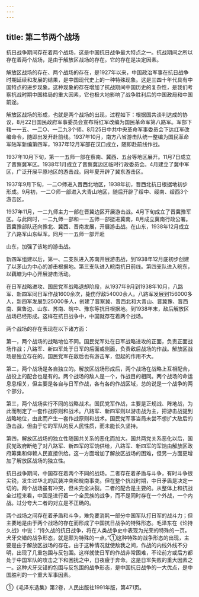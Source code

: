 ```yaml
---
---
---
```

title: 第二节两个战场
---



抗日战争期间存在着两个战场，这是中国抗日战争最大特点之一。抗战期间之所以存在着两个战场，是由于解放区战场的存在。它的存在是决定因素。

解放区战场的存在、两个战场的存在，是1927年以来，中国政治军事在抗日战争时期延续和发展的结果，是中国现代史上的一种特殊现象。这是三四十年代具有中国特点的进步现象。这种现象的存在增加了抗战期间中国历史的复杂性，是我们考察抗战时期中国格局的重大因素，它也极大地影响了战争胜利后的中国政局和中国前途。

解放区战场的形成，也就是两个战场的出现，过程如下：根据国共谈判达成的协议，8月22日国民政府军事委员会宣布将红军改编为国民革命军第八路军。军部下辖一一五、一二○、一二九3个师。8月25日中共中央革命军事委员会下达红军改编命令，随即出发开赴前线。1937年10月，南方八省游击队统一整编为国民革命军陆军新编第四军，1937年12月军部在汉口成立，随即赴前线作战。

1937年10月下旬，第一一五师一部在察南、冀西、五台等地区展开。11月7日成立了晋察冀军区。1938年1月成立了晋察冀边区临时行政委员会。4月建立了冀中军区，广泛开展平原地区的游击战。同年夏开辟了冀东游击区。

1937年9月下旬，一二○师进入晋西北地区，1938年初，晋西北抗日根据地初步形成。9月初，一二○师一部进入大青山地区，随后开辟了绥中、绥南、绥西3个游击区。

1937年11月，一二九师主力一部在晋冀边区开展游击战。4月下旬成立了晋冀豫军区。与此同时，一二九师一部和一一五师一部挺进冀南，8月成立冀南行政公署。晋冀豫部队还向豫北、冀西、晋南发展，开展游击战。在山东，1938年12月成立了八路军山东纵军。同月一一五师一部开赴

山东，加强了该地的游击战。

新四军组建以后，第一、二支队进入苏南开展游击战，到1938年12月底初步创建了以茅山为中心的游击根据地。第三支队进入皖南抗日前线。第四支队进入皖东，以藕塘为中心开展游击活动。

在日军战略进攻、国民党军战略退却阶段，从1937年9月到1938年10月，八路军、新四军同日军作战1600余次，毙伤俘敌54000余人。八路军发展到156000多人，新四军发展到25000多人，创建了晋察冀、晋西北和大青山、晋冀豫、晋西南、冀鲁边、山东、苏南、皖中、豫东等抗日根据地。到1938年末，敌后解放区战场已经形成。这样在抗日战争中，中国就存在着两个战场。

两个战场的存在表现在以下诸方面：

第一，两个战场的战略地位不同。国民党军处在日军战略进攻的正面，负责正面战场作战；八路军、新四军处于日军的后面或侧面，负责敌后战场的作战。解放区战场是独立存在的。国民党军在敌后也有游击军，但起的作用不大。

第二，两个战场是各自独立的。解放区战场形成后，两个战场在战略上互相配合，战役上的配合也是有的。两个战场的敌人是一个，作战目的相同。两个战场的命运息息相关，但主要是各自与日军作战，各有各的作战区域，总的说是一个战争的两个部分。

第三，两个战场实行不同的战略战术。国民党军作战，主要是正规战、阵地战，为此而制定了一套作战原则和战术。八路军、新四军则以游击战为主，把游击战提到战略地位，由此而产生一套作战原则和战术。国民党军事当局未尝不想扩大敌后的游击战，但由于它的军队的反人民性质，而未能长久坚持。

第四，解放区战场的独立性随国共关系的恶化而加大。国共两党关系恶化以后，国民党政府断绝了对八路军、新四军的军饷供给，八路军、新四军的军饷由解放区政府筹集和仰赖人民直接供给。这一方面增加了解放区战场的困难，但另一方面更增加了解放区战场的独立性。

抗日战争期间，中国存在着两个不同的战场。二者存在着矛盾与斗争，有时斗争很尖锐，发生过华北的武装冲突和皖南事变。但在整个抗战时期，中日矛盾是决定一切的。两个战场虽有冲突，但未完全决裂。二者的配合是主要的。从整体上和抗战全过程来看，中国是进行着一个全民族的战争，而不是同时存在一个外战，一个内战。过分夸大二者的对立是不正确的。

两个战场之间存在着矛盾和斗争，难免要消耗一部分中国军队打日军的战斗力；但主要地是由于两个战场的存在而形成了中国抗日战争的特殊形态。毛泽东在《论持久战》中说：“持久战的抗日战争，将在人类战争史中表现为光荣的特殊的一页。犬牙交错的战争形态，就是颇为特殊的一点。”①这种特殊的战争形态的出现，主要是由于解放区战场的存在。由于这种情况就使敌我之间，作战的内线外线不分明，出现了几重包围与反包围。这样就使日军的作战非常困难，不论前方或后方都处于中国军队的攻击之下和困扰之中，日夜疲于奔命。这是日军失败的重大因素之一。这种犬牙交错的包围与反包围的战争形态，是中国抗日战争的一大优点，是中国胜利的一个重大军事因素。

①《毛泽东选集》第2卷，人民出版社1991年版，第471页。